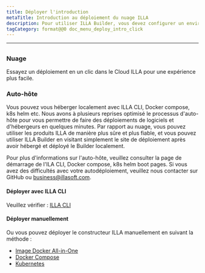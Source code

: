 ```yaml
---
title: Déployer l'introduction
metaTitle: Introduction au déploiement du nuage ILLA
description: Pour utiliser ILLA Builder, vous devez configurer un environnement auto-hôte localement ou utiliser ILLA Cloud pour sauter le processus de construction et utiliser rapidement les produits ILLA.
tagCategory: format@@0 doc_menu_deploy_intro_click
---
```


* * *

## <Heading hidden>Déployer l'introduction</Heading>

### Nuage

Essayez un déploiement en un clic dans le Cloud ILLA pour une expérience plus facile.

### Auto-hôte

Vous pouvez vous héberger localement avec ILLA CLI, Docker compose, k8s helm etc. Nous avons à plusieurs reprises optimisé le processus d'auto-hôte pour vous permettre de faire des déploiements de logiciels et d'hébergeurs en quelques minutes. Par rapport au nuage, vous pouvez utiliser les produits ILLA de manière plus sûre et plus fiable, et vous pouvez utiliser ILLA Builder en visitant simplement le site de déploiement après avoir hébergé et déployé le Builder localement.

Pour plus d'informations sur l'auto-hôte, veuillez consulter la page de démarrage de l'ILA CLI, Docker compose, k8s helm boot pages.
Si vous avez des difficultés avec votre autodéploiement, veuillez nous contacter sur GitHub ou business@illasoft.com.

#### Déployer avec ILLA CLI

Veuillez vérifier : [ILLA CLI](https://www.illacloud.com/docs/illa-cli)

#### Déployer manuellement

Ou vous pouvez déployer le constructeur ILLA manuellement en suivant la méthode :

-   [Image Docker All-in-One](https://github.com/illacloud/deploy-illa-manually/blob/main/docker/README.md)
-   [Docker Compose](https://github.com/illacloud/deploy-illa-manually/blob/main/docker-compose/README.md)
-   [Kubernetes](https://github.com/illacloud/deploy-illa-manually/blob/main/kubernetes/README.md)

